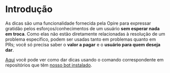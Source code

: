 # Introdução

As dicas são uma funcionalidade fornecida pela Opire para expressar gratidão pelos esforços/conhecimentos de um usuário **sem esperar nada em troca**. Como elas não estão diretamente relacionadas à resolução de um problema específico, podem ser usadas tanto em problemas quanto em PRs; você só precisa saber o **valor a pagar** e o **usuário para quem deseja dar**.

[Aqui](/overview/commands#tip-a-user) você pode ver como dar dicas usando o comando correspondente em repositórios que têm [nosso bot instalado](/overview/install-bot).
